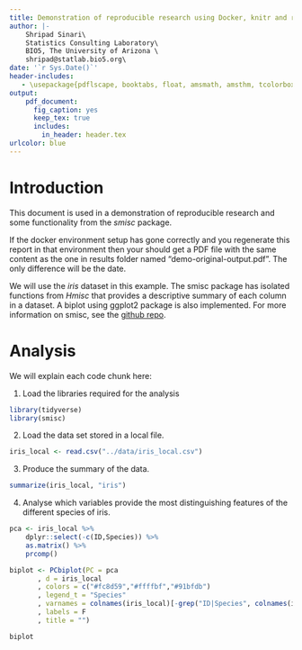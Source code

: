 ```yaml
---
title: Demonstration of reproducible research using Docker, knitr and rmarkdown
author: |-
    Shripad Sinari\
    Statistics Consulting Laboratory\
    BIO5, The University of Arizona \
    shripad@statlab.bio5.org\
date: '`r Sys.Date()`'
header-includes:
   - \usepackage{pdflscape, booktabs, float, amsmath, amsthm, tcolorbox, array, blkarray, dcolumn}
output:
    pdf_document:
      fig_caption: yes
      keep_tex: true
      includes:
        in_header: header.tex
urlcolor: blue
---
```


# Introduction

This document is used in a demonstration of reproducible research and some
functionality from the _smisc_ package.

If the docker environment setup has gone correctly and you regenerate this
report in that environment then your should get a PDF file with the same content
as the one in results folder named "demo-original-output.pdf". The only
difference will be the date.

We will use the _iris_ dataset in this example. The smisc package has isolated
functions from _Hmisc_ that provides a descriptive summary of each column in a
dataset. A biplot using ggplot2 package is also implemented. For more
information on smisc, see the [github repo](https://github.com/ssinari/smisc).

# Analysis

We will explain each code chunk here:

1. Load the libraries required for the analysis

```r
library(tidyverse)
library(smisc)
```

2. Load the data set stored in a local file.

```r
iris_local <- read.csv("../data/iris_local.csv")
```

\clearpage

3. Produce the summary of the data.

```r
summarize(iris_local, "iris")
```

4. Analyse which variables provide the most distinguishing features of the
   different species of iris.

```r
pca <- iris_local %>%
    dplyr::select(-c(ID,Species)) %>%
    as.matrix() %>%
    prcomp()

biplot <- PCbiplot(PC = pca
       , d = iris_local
       , colors = c("#fc8d59","#ffffbf","#91bfdb")
       , legend_t = "Species"
       , varnames = colnames(iris_local)[-grep("ID|Species", colnames(iris_local))]
       , labels = F
       , title = "")
```

\blandscape

```r
biplot
```

\elandscape
